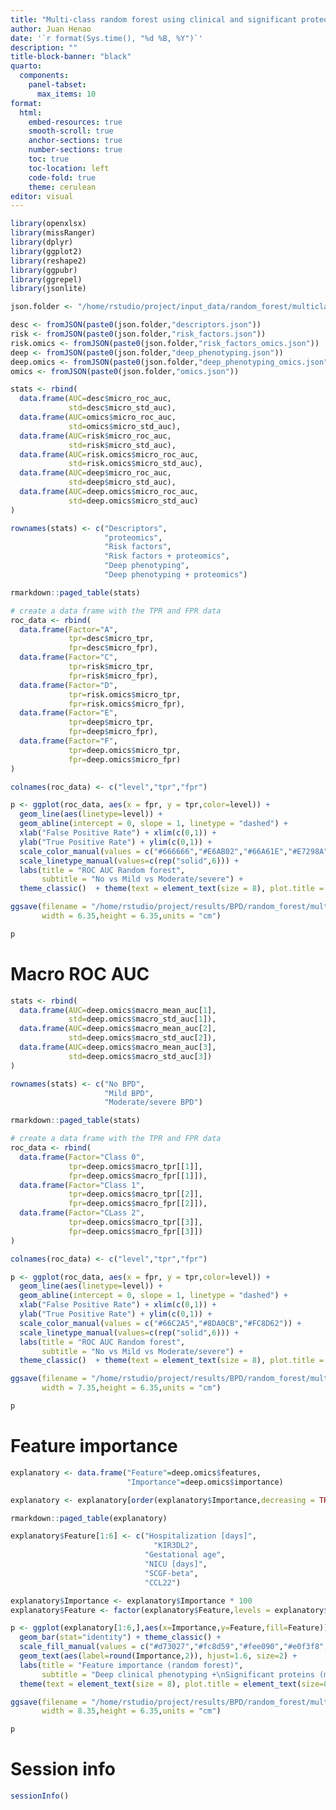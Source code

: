 ```yaml
---
title: "Multi-class random forest using clinical and significant proteomics data"
author: Juan Henao
date: '`r format(Sys.time(), "%d %B, %Y")`'
description: ""
title-block-banner: "black"
quarto:
  components:
    panel-tabset:
      max_items: 10
format: 
  html:
    embed-resources: true
    smooth-scroll: true
    anchor-sections: true
    number-sections: true
    toc: true
    toc-location: left
    code-fold: true
    theme: cerulean
editor: visual
---
```


```r
library(openxlsx)
library(missRanger)
library(dplyr)
library(ggplot2)
library(reshape2)
library(ggpubr)
library(ggrepel)
library(jsonlite)

json.folder <- "/home/rstudio/project/input_data/random_forest/multiclass/significants/proteomics_json/"

desc <- fromJSON(paste0(json.folder,"descriptors.json"))
risk <- fromJSON(paste0(json.folder,"risk_factors.json"))
risk.omics <- fromJSON(paste0(json.folder,"risk_factors_omics.json"))
deep <- fromJSON(paste0(json.folder,"deep_phenotyping.json"))
deep.omics <- fromJSON(paste0(json.folder,"deep_phenotyping_omics.json"))
omics <- fromJSON(paste0(json.folder,"omics.json"))

stats <- rbind(
  data.frame(AUC=desc$micro_roc_auc,
             std=desc$micro_std_auc),
  data.frame(AUC=omics$micro_roc_auc,
             std=omics$micro_std_auc),
  data.frame(AUC=risk$micro_roc_auc,
             std=risk$micro_std_auc),
  data.frame(AUC=risk.omics$micro_roc_auc,
             std=risk.omics$micro_std_auc),
  data.frame(AUC=deep$micro_roc_auc,
             std=deep$micro_std_auc),
  data.frame(AUC=deep.omics$micro_roc_auc,
             std=deep.omics$micro_std_auc)
)

rownames(stats) <- c("Descriptors",
                     "proteomics",
                     "Risk factors",
                     "Risk factors + proteomics",
                     "Deep phenotyping",
                     "Deep phenotyping + proteomics")

rmarkdown::paged_table(stats)

# create a data frame with the TPR and FPR data
roc_data <- rbind(
  data.frame(Factor="A",
             tpr=desc$micro_tpr,
             fpr=desc$micro_fpr),
  data.frame(Factor="C",
             tpr=risk$micro_tpr,
             fpr=risk$micro_fpr),
  data.frame(Factor="D",
             tpr=risk.omics$micro_tpr,
             fpr=risk.omics$micro_fpr),
  data.frame(Factor="E",
             tpr=deep$micro_tpr,
             fpr=deep$micro_fpr),
  data.frame(Factor="F",
             tpr=deep.omics$micro_tpr,
             fpr=deep.omics$micro_fpr)
)

colnames(roc_data) <- c("level","tpr","fpr")

p <- ggplot(roc_data, aes(x = fpr, y = tpr,color=level)) +
  geom_line(aes(linetype=level)) + 
  geom_abline(intercept = 0, slope = 1, linetype = "dashed") +
  xlab("False Positive Rate") + xlim(c(0,1)) +
  ylab("True Positive Rate") + ylim(c(0,1)) +
  scale_color_manual(values = c("#666666","#E6AB02","#66A61E","#E7298A","#7570B3")) +
  scale_linetype_manual(values=c(rep("solid",6))) +
  labs(title = "ROC AUC Random forest",
       subtitle = "No vs Mild vs Moderate/severe") +
  theme_classic()  + theme(text = element_text(size = 8), plot.title = element_text(size=8), legend.position = "none")

ggsave(filename = "/home/rstudio/project/results/BPD/random_forest/multiclass/significant/proteomics/240728_rocauc.pdf",plot = p,
       width = 6.35,height = 6.35,units = "cm")

p
```

# Macro ROC AUC

```r
stats <- rbind(
  data.frame(AUC=deep.omics$macro_mean_auc[1],
             std=deep.omics$macro_std_auc[1]),
  data.frame(AUC=deep.omics$macro_mean_auc[2],
             std=deep.omics$macro_std_auc[2]),
  data.frame(AUC=deep.omics$macro_mean_auc[3],
             std=deep.omics$macro_std_auc[3])
)

rownames(stats) <- c("No BPD",
                     "Mild BPD",
                     "Moderate/severe BPD")

rmarkdown::paged_table(stats)

# create a data frame with the TPR and FPR data
roc_data <- rbind(
  data.frame(Factor="Class 0",
             tpr=deep.omics$macro_tpr[[1]],
             fpr=deep.omics$macro_fpr[[1]]),
  data.frame(Factor="Class 1",
             tpr=deep.omics$macro_tpr[[2]],
             fpr=deep.omics$macro_fpr[[2]]),
  data.frame(Factor="CLass 2",
             tpr=deep.omics$macro_tpr[[3]],
             fpr=deep.omics$macro_fpr[[3]])
)

colnames(roc_data) <- c("level","tpr","fpr")

p <- ggplot(roc_data, aes(x = fpr, y = tpr,color=level)) +
  geom_line(aes(linetype=level)) + 
  geom_abline(intercept = 0, slope = 1, linetype = "dashed") +
  xlab("False Positive Rate") + xlim(c(0,1)) +
  ylab("True Positive Rate") + ylim(c(0,1)) +
  scale_color_manual(values = c("#66C2A5","#8DA0CB","#FC8D62")) +
  scale_linetype_manual(values=c(rep("solid",6))) +
  labs(title = "ROC AUC Random forest",
       subtitle = "No vs Mild vs Moderate/severe") +
  theme_classic()  + theme(text = element_text(size = 8), plot.title = element_text(size=8), legend.position = "none")

ggsave(filename = "/home/rstudio/project/results/BPD/random_forest/multiclass/significant/proteomics/240728_macro_rocauc.pdf",plot = p,
       width = 7.35,height = 6.35,units = "cm")

p
```

# Feature importance

```r
explanatory <- data.frame("Feature"=deep.omics$features,
                          "Importance"=deep.omics$importance)

explanatory <- explanatory[order(explanatory$Importance,decreasing = TRUE),]

rmarkdown::paged_table(explanatory)

explanatory$Feature[1:6] <- c("Hospitalization [days]",
                                "KIR3DL2",
                              "Gestational age",
                              "NICU [days]",
                              "SCGF-beta",
                              "CCL22")

explanatory$Importance <- explanatory$Importance * 100
explanatory$Feature <- factor(explanatory$Feature,levels = explanatory$Feature)

p <- ggplot(explanatory[1:6,],aes(x=Importance,y=Feature,fill=Feature)) +
  geom_bar(stat="identity") + theme_classic() +
  scale_fill_manual(values = c("#d73027","#fc8d59","#fee090","#e0f3f8","#91bfdb","#4575b4")) +
  geom_text(aes(label=round(Importance,2)), hjust=1.6, size=2) +
  labs(title = "Feature importance (random forest)",
       subtitle = "Deep clinical phenotyping +\nSignificant proteins (multi-class)") +
  theme(text = element_text(size = 8), plot.title = element_text(size=8)) + theme(legend.position = "none")

ggsave(filename = "/home/rstudio/project/results/BPD/random_forest/multiclass/significant/proteomics/240728_feature_importance.pdf",plot = p,
       width = 8.35,height = 6.35,units = "cm")

p
```

# Session info

```r
sessionInfo()
```